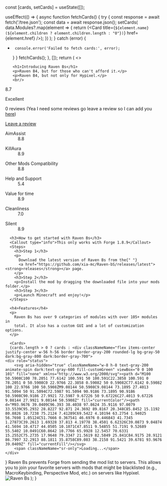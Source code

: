 
   const [cards, setCards] = useState([]);

  useEffect(() => {
       async function fetchCards() {
      try {
      const response = await fetch('/tree.json');
      const data = await response.json();
          setCards(
            data.Modules?.map(element => {
              return (<Card title={`${element.name} (${element.children ? element.children.length : "0"})`} href={element.href} />);
            })
          );
      } catch (error) {
+      console.error('Failed to fetch cards:', error);
     }
    }
    fetchCards();
  }, []);
  return (
    <>
    <Analytics/>
    <title>Best Free Raven Client</title>

      <h1>Introducing Raven Bs</h1>
      <p>Raven B4, but for those who can't afford it.</p>
      <p>Raven B4, but not only for Hypixel.</p>
      <br/>

<div className="flex items-center mb-5">
    <p className="text-customGreen text-sm font-semibold inline-flex items-center p-1.5 rounded dark:text-customGreen">8.7</p>
    <p className="ms-2 font-medium text-gray-900 dark:text-white">Excellent</p>
    <span className="w-1 h-1 mx-2 bg-gray-900 rounded-full dark:bg-gray-500"></span>
    <p className="text-sm font-medium text-gray-500 dark:text-gray-400">0 reviews (Yea I need some reviews go leave a review so I can add you <a href="Beginners/Reviews">here</a>)</p>
    <a href="https://discord.gg/G4AH3kSYdR" className="ms-auto text-sm font-medium text-customGreen hover:underline dark:text-customGreen">Leave a review</a>
</div>
<div className="gap-8 sm:grid sm:grid-cols-2">
    <div>
        <dl>
            <dt className="text-sm font-medium text-gray-500 dark:text-gray-400">AimAssist</dt>
            <dd className="flex items-center mb-3">
                <div className="w-full bg-gray-200 rounded h-2.5 dark:bg-gray-700 me-2">
                    <div className="bg-customGreen h-2.5 rounded dark:bg-customGreen" style={{width: "88%"}}></div>
                </div>
                <span className="text-sm font-medium text-gray-500 dark:text-gray-400">8.8</span>
            </dd>
        </dl>
        <dl>
            <dt className="text-sm font-medium text-gray-500 dark:text-gray-400">KillAura</dt>
            <dd className="flex items-center mb-3">
                <div className="w-full bg-gray-200 rounded h-2.5 dark:bg-gray-700 me-2">
                    <div className="bg-customGreen h-2.5 rounded dark:bg-customGreen" style={{width: "89%"}}></div>
                </div>
                <span className="text-sm font-medium text-gray-500 dark:text-gray-400">8.9</span>
            </dd>
        </dl>
        <dl>
            <dt className="text-sm font-medium text-gray-500 dark:text-gray-400">Other Mods Compatibility</dt>
            <dd className="flex items-center mb-3">
                <div className="w-full bg-gray-200 rounded h-2.5 dark:bg-gray-700 me-2">
                    <div className="bg-customGreen h-2.5 rounded dark:bg-customGreen" style={{width: "88%"}}></div>
                </div>
                <span className="text-sm font-medium text-gray-500 dark:text-gray-400">8.8</span>
            </dd>
        </dl>
        <dl>
            <dt className="text-sm font-medium text-gray-500 dark:text-gray-400">Help and Support</dt>
            <dd className="flex items-center">
                <div className="w-full bg-gray-200 rounded h-2.5 dark:bg-gray-700 me-2">
                    <div className="bg-customGreen h-2.5 rounded dark:bg-customGreen" style={{width: "54%"}}></div>
                </div>
                <span className="text-sm font-medium text-gray-500 dark:text-gray-400">5.4</span>
            </dd>
        </dl>
    </div>
    <div>
        <dl>
            <dt className="text-sm font-medium text-gray-500 dark:text-gray-400">Value for time</dt>
            <dd className="flex items-center mb-3">
                <div className="w-full bg-gray-200 rounded h-2.5 dark:bg-gray-700 me-2">
                    <div className="bg-customGreen h-2.5 rounded dark:bg-customGreen" style={{width: "89%"}}></div>
                </div>
                <span className="text-sm font-medium text-gray-500 dark:text-gray-400">8.9</span>
            </dd>
        </dl>
        <dl>
            <dt className="text-sm font-medium text-gray-500 dark:text-gray-400">Cleanliness</dt>
            <dd className="flex items-center mb-3">
                <div className="w-full bg-gray-200 rounded h-2.5 dark:bg-gray-700 me-2">
                    <div className="bg-customGreen h-2.5 rounded dark:bg-customGreen" style={{width: "70%"}}></div>
                </div>
                <span className="text-sm font-medium text-gray-500 dark:text-gray-400">7.0</span>
            </dd>
        </dl>
        <dl>
            <dt className="text-sm font-medium text-gray-500 dark:text-gray-400">Silent</dt>
            <dd className="flex items-center">
                <div className="w-full bg-gray-200 rounded h-2.5 dark:bg-gray-700 me-2">
                    <div className="bg-customGreen h-2.5 rounded dark:bg-customGreen" style={{width: "89%"}}></div>
                </div>
                <span className="text-sm font-medium text-gray-500 dark:text-gray-400">8.9</span>
            </dd>
        </dl>
    </div>
</div>


      <h3>How to get started with Raven Bs</h3>
      <Callout type="info">This only works with Forge 1.8.9</Callout>
      <Steps>
        <h3>Step 1</h3>
        <p>
          Download the latest version of Raven Bs from the{" "}
          <a href="https://github.com/xia-mc/Raven-bS/releases/latest"><strong>releases</strong></a> page.
        </p>
        <h3>Step 2</h3>
        <p>Install the mod by dragging the downloaded file into your mods folder.</p>
        <h3>Step 3</h3>
        <p>Launch Minecraft and enjoy!</p>
      </Steps>

      <h4>Features</h4>
      <p>
        Raven Bs has over 9 categories of modules with over 105+ modules in
        total. It also has a custom GUI and a lot of customization options.
      </p>

      <Cards>
      {cards.length > 0 ? cards : <div classNameName="flex items-center justify-center w-56 h-56 border border-gray-200 rounded-lg bg-gray-50 dark:bg-gray-800 dark:border-gray-700">
    <div role="status">
        <svg aria-hidden="true" classNameName="w-8 h-8 text-gray-200 animate-spin dark:text-gray-600 fill-customGreen" viewBox="0 0 100 101" fill="none" xmlns="http://www.w3.org/2000/svg"><path d="M100 50.5908C100 78.2051 77.6142 100.591 50 100.591C22.3858 100.591 0 78.2051 0 50.5908C0 22.9766 22.3858 0.59082 50 0.59082C77.6142 0.59082 100 22.9766 100 50.5908ZM9.08144 50.5908C9.08144 73.1895 27.4013 91.5094 50 91.5094C72.5987 91.5094 90.9186 73.1895 90.9186 50.5908C90.9186 27.9921 72.5987 9.67226 50 9.67226C27.4013 9.67226 9.08144 27.9921 9.08144 50.5908Z" fill="currentColor"/><path d="M93.9676 39.0409C96.393 38.4038 97.8624 35.9116 97.0079 33.5539C95.2932 28.8227 92.871 24.3692 89.8167 20.348C85.8452 15.1192 80.8826 10.7238 75.2124 7.41289C69.5422 4.10194 63.2754 1.94025 56.7698 1.05124C51.7666 0.367541 46.6976 0.446843 41.7345 1.27873C39.2613 1.69328 37.813 4.19778 38.4501 6.62326C39.0873 9.04874 41.5694 10.4717 44.0505 10.1071C47.8511 9.54855 51.7191 9.52689 55.5402 10.0491C60.8642 10.7766 65.9928 12.5457 70.6331 15.2552C75.2735 17.9648 79.3347 21.5619 82.5849 25.841C84.9175 28.9121 86.7997 32.2913 88.1811 35.8758C89.083 38.2158 91.5421 39.6781 93.9676 39.0409Z" fill="currentFill"/></svg>
        <span classNameName="sr-only">Loading...</span>
    </div>
</div>}
      </Cards>
<Callout type="info" emoji="ℹ️">
  Raven Bs prevents Forge from sending the mod list to servers. This allows you to join your favorite servers with mods that might be blacklisted (e.g., MacroKeybinding, Perspective Mod, etc.) on servers like Hypixel.
</Callout>
<br/>
          <Image src="/demo.png" alt="Raven Bs" width={1920} height={1080} />
    </>
  );
}
